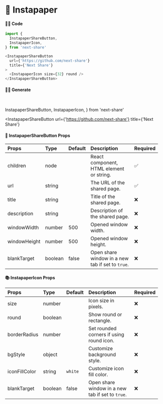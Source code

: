# 🎀 Instapaper

#### 👨‍💻 Code

```js copy
import {
  InstapaperShareButton,
  InstapaperIcon,
} from 'next-share'

<InstapaperShareButton
  url={'https://github.com/next-share'}
  title={'Next Share'}
>
  <InstapaperIcon size={32} round />
</InstapaperShareButton>
```

#### 👨‍💻 Generate

<br />

  InstapaperShareButton,
  InstapaperIcon,
} from 'next-share'

<InstapaperShareButton
  url={'https://github.com/next-share'}
  title={'Next Share'}
>
  <InstapaperIcon size={32} round />
</InstapaperShareButton>

#### 📖 InstapaperShareButton Props

| Props | Type | Default | Description | Required |
| :--- | :--- | :--- | :--- | :--- |
| children | node |  | React component, HTML element or string. | ✅ |
| url | string |  | The URL of the shared page. | ✅ |
| title | string |  | Title of the shared page. | ❌ |
| description | string |  | Description of the shared page. | ❌ |
| windowWidth | number | 500 | Opened window width. | ❌ |
| windowHeight | number | 500 | Opened window height. | ❌ |
| blankTarget | boolean | false | Open share window in a new tab if set to `true`. | ❌ |

#### 📚 InstapaperIcon Props

| Props | Type | Default | Description | Required |
| :--- | :--- | :--- | :--- | :--- |
| size | number |  | Icon size in pixels. | ❌ |
| round | boolean |  | Show round or rectangle. | ❌ |
| borderRadius | number |  | Set rounded corners if using round icon. | ❌ |
| bgStyle | object |  | Customize background style. | ❌ |
| iconFillColor | string | <code>white</code> | Customize icon fill color. | ❌ |
| blankTarget | boolean | false | Open share window in a new tab if set to `true`. | ❌ |
